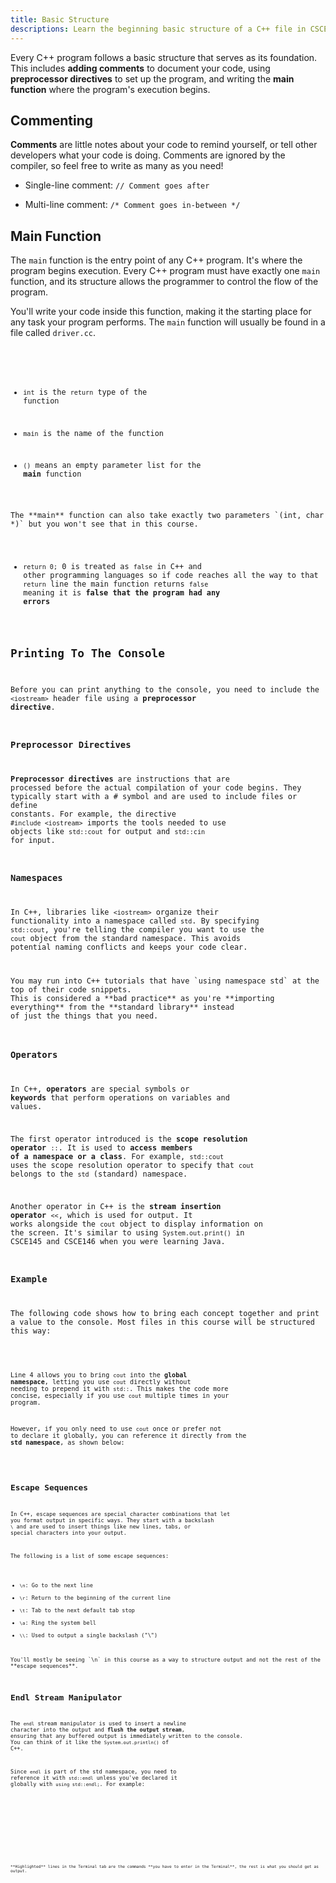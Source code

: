 ```yaml
---
title: Basic Structure
descriptions: Learn the beginning basic structure of a C++ file in CSCE240.
---
```


Every C++ program follows a basic structure that serves as its foundation. 
This includes **adding comments** to document your code, using **preprocessor 
directives** to set up the program, and writing the **main function** where 
the program's execution begins. 

## Commenting

**Comments** are little notes about your code to remind yourself, or tell other 
developers what your code is doing. Comments are ignored by the compiler, so 
feel free to write as many as you need!

- Single-line comment: `// Comment goes after`

- Multi-line comment: `/* Comment goes in-between */`

## Main Function

The `main` function is the entry point of any C++ program. It's where the program begins 
execution. Every C++ program must have exactly one `main` function, and its structure 
allows the programmer to control the flow of the program. 

You'll write your code inside 
this function, making it the starting place for any task your program performs.
The `main` function will usually be found in a file called `driver.cc`.


<Code title="driver.cc" lang="cpp" code={code.main} />

- `int` is the `return` type of the function

- `main` is the name of the function

- `()` means an empty parameter list for the **main** function

<Aside>The **main** function can also take exactly two parameters `(int, char *)` but you won't see that in this course.</Aside>

- `return 0;` 0 is treated as `false` in C++ and other programming languages so if code reaches all the way to that `return` line 
the main function returns `false` meaning it is **false that the program had any errors**

## Printing To The Console

Before you can print anything to the console, you need to include the `<iostream>` header file using a **preprocessor directive**.

### Preprocessor Directives

**Preprocessor directives** are instructions that are processed before the actual 
compilation of your code begins. They typically start with a # symbol and are 
used to include files or define constants. For example, the directive `#include <iostream>` 
imports the tools needed to use objects like `std::cout` for output and 
`std::cin` for input.

### Namespaces

In C++, libraries like `<iostream>` organize their functionality into a namespace called `std`. 
By specifying `std::cout`, you're telling the compiler you want to use the `cout` object from the 
standard namespace. This avoids potential naming conflicts and keeps your code clear.

<Aside type="danger">
You may run into C++ tutorials that have `using namespace std` at the top of their code snippets. 
This is considered a **bad practice** as you're **importing everything** from the **standard library** instead 
of just the things that you need.
</Aside>

### Operators

In C++, **operators** are special symbols or **keywords** that perform operations on variables and values.

The first operator introduced is the **scope resolution operator** `::`. It is used to **access
members of a namespace or a class**. For example, `std::cout` uses the scope resolution operator 
to specify that `cout` belongs to the `std` (standard) namespace.

Another operator in C++ is the **stream insertion 
operator** `<<`, which is used for output. It works alongside the `cout` object to 
display information on the screen. It's similar to using `System.out.print()` in CSCE145 
and CSCE146 when you were learning Java.

### Example

The following code shows how to bring each concept together and print a value to the console. 
Most files in this course will be structured this way:

<Code title="driver.cc" lang="cpp" code={code.printing}/>

Line 4 allows you to bring `cout` into the **global namespace**, 
letting you use `cout` directly without needing to prepend it 
with `std::`. This makes the code more concise, especially if 
you use `cout` multiple times in your program.

However, if you only need to use `cout` once or prefer not to 
declare it globally, you can reference it directly from the 
**std namespace**, as shown below:

<Code title="driver.cc" lang="cpp" code={code.localCout}/>

## Escape Sequences

In C++, escape sequences are special character combinations that 
let you format output in specific ways. They start with a backslash `\` 
and are used to insert things like new lines, tabs, or special characters 
into your output.

The following is a list of some escape sequences:

- `\n`: Go to the next line
- `\r`: Return to the beginning of the current line
- `\t`: Tab to the next default tab stop
- `\a`: Ring the system bell
- `\\`: Used to output a single backslash ("\\")

<Aside>You'll mostly be seeing `\n` in this course as a way to structure output and not the rest of the **escape sequences**.</Aside>

## Endl Stream Manipulator

The `endl` stream manipulator is used to insert a newline character 
into the output and **flush the output stream**, ensuring that any 
buffered output is immediately written to the console. You can think 
of it like the `System.out.println()` of C++.

Since `endl` is part of the std namespace, you need to reference it with 
`std::endl` unless you've declared it globally with `using std::endl;`. For example:


<Tabs>

<TabItem label="Driver" icon="rocket">
    <Code title="driver.cc" lang="cpp" code={code.endl} />
</TabItem>

<TabItem label="Terminal" icon="laptop">
    <Code lang="bash" code={code.endlTerminal} mark={[1,2]} />
</TabItem>

</Tabs>

<Aside>**Highlighted** lines in the Terminal tab are the commands **you have to enter in the Terminal**, the rest is what you should get as output.</Aside>

